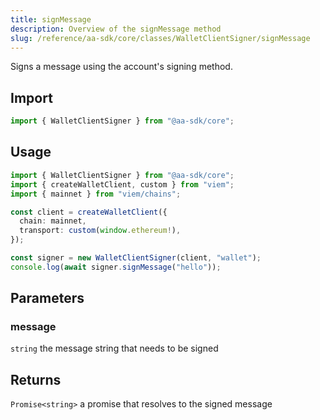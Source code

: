 ```yaml
---
title: signMessage
description: Overview of the signMessage method
slug: /reference/aa-sdk/core/classes/WalletClientSigner/signMessage
---
```



Signs a message using the account's signing method.

## Import

```ts
import { WalletClientSigner } from "@aa-sdk/core";
```

## Usage

```ts
import { WalletClientSigner } from "@aa-sdk/core";
import { createWalletClient, custom } from "viem";
import { mainnet } from "viem/chains";

const client = createWalletClient({
  chain: mainnet,
  transport: custom(window.ethereum!),
});

const signer = new WalletClientSigner(client, "wallet");
console.log(await signer.signMessage("hello"));
```

## Parameters

### message

`string`
the message string that needs to be signed

## Returns

`Promise<string>`
a promise that resolves to the signed message
